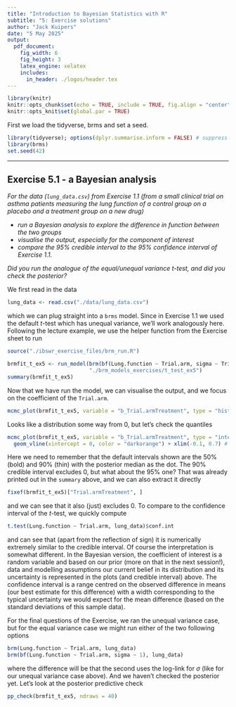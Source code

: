 ```yaml
---
title: "Introduction to Bayesian Statistics with R"
subtitle: "5: Exercise solutions"
author: "Jack Kuipers"
date: "5 May 2025"
output:
  pdf_document:
    fig_width: 6
    fig_height: 3
    latex_engine: xelatex
    includes:
      in_header: ./logos/header.tex
---
```


```r
library(knitr)
knitr::opts_chunk$set(echo = TRUE, include = TRUE, fig.align = "center")
knitr::opts_knit$set(global.par = TRUE)
```

First we load the tidyverse, brms and set a seed.

```r
library(tidyverse); options(dplyr.summarise.inform = FALSE) # suppress summarise warnings
library(brms)
set.seed(42)
```


---

## Exercise 5.1 - a Bayesian analysis

*For the data (`lung_data.csv`) from Exercise 1.1 (from a small clinical trial on asthma patients measuring the lung function of a control group on a placebo and a treatment group on a new drug)*

* *run a Bayesian analysis to explore the difference in function between the two groups*
* *visualise the output, especially for the component of interest*
* *compare the 95% credible interval to the 95% confidence interval of Exercise 1.1.*

*Did you run the analogue of the equal/unequal variance $t$-test, and did you check the posterior?*

We first read in the data

```r
lung_data <- read.csv("./data/lung_data.csv")
```

which we can plug straight into a `brms` model. Since in Exercise 1.1 we used the default $t$-test which has unequal variance, we'll work analogously here. Following the lecture example, we use the helper function from the Exercise sheet to run

```r
source("./ibswr_exercise_files/brm_run.R")
```

```r
brmfit_t_ex5 <- run_model(brm(bf(Lung.function ~ Trial.arm, sigma ~ Trial.arm), lung_data), 
                          "./brm_models_exercises/t_test_ex5")
summary(brmfit_t_ex5)
```

Now that we have run the model, we can visualise the output, and we focus on the coefficient of the `Trial.arm`. 

```r
mcmc_plot(brmfit_t_ex5, variable = "b_Trial.armTreatment", type = "hist") 
```

Looks like a distribution some way from 0, but let's check the quantiles

```r
mcmc_plot(brmfit_t_ex5, variable = "b_Trial.armTreatment", type = "intervals") + 
  geom_vline(xintercept = 0, color = "darkorange") + xlim(-0.1, 0.7) # add line at 0
```

Here we need to remember that the default intervals shown are the 50% (bold) and 90% (thin) with the posterior median as the dot. The 90% credible interval excludes 0, but what about the 95% one? That was already printed out in the `summary` above, and we can also extract it directly

```r
fixef(brmfit_t_ex5)["Trial.armTreatment", ]
```

and we can see that it also (just) excludes 0. To compare to the confidence interval of the $t$-test, we quickly compute

```r
t.test(Lung.function ~ Trial.arm, lung_data)$conf.int
```

and can see that (apart from the reflection of sign) it is numerically extremely similar to the credible interval. Of course the interpretation is somewhat different. In the Bayesian version, the coefficient of interest is a random variable and based on our prior (more on that in the next session!), data and modelling assumptions our current belief in its distribution and its uncertainty is represented in the plots (and credible interval) above. The confidence interval is a range centred on the observed difference in means (our best estimate for this difference) with a width corresponding to the typical uncertainty we would expect for the mean difference (based on the standard deviations of this sample data).

For the final questions of the Exercise, we ran the unequal variance case, but for the equal variance case we might run either of the two following options

```r
brm(Lung.function ~ Trial.arm, lung_data)
brm(bf(Lung.function ~ Trial.arm, sigma ~ 1), lung_data)
```

where the difference will be that the second uses the log-link for $\sigma$ (like for our unequal variance case above). And we haven't checked the posterior yet. Let's look at the posterior predictive check

```r
pp_check(brmfit_t_ex5, ndraws = 40) 
```

